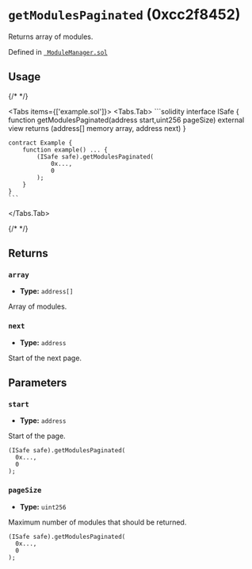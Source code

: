 

<LegacyCallout />

# `getModulesPaginated` (0xcc2f8452)



Returns array of modules.




Defined in [` ModuleManager.sol`](https://github.com/safe-global/safe-smart-account/tree/v1.3.0/contracts/base/ModuleManager.sol#L114)


## Usage

{/* <!-- vale off --> */}

<Tabs items={['example.sol']}>
  <Tabs.Tab>
    ```solidity
    interface ISafe {
        function getModulesPaginated(address start,uint256 pageSize) external view returns (address[] memory array, address next)
    }

    contract Example {
        function example() ... {
            (ISafe safe).getModulesPaginated(
                0x...,
                0
            );
        }
    }
    ```
  </Tabs.Tab>
</Tabs>

{/* <!-- vale on --> */}

## Returns

### `array`

  - **Type:** `address[]`

  Array of modules.


### `next`

  - **Type:** `address`

  Start of the next page.




## Parameters

### `start`

  - **Type:** `address`

  Start of the page.

  ```solidity focus=2
  (ISafe safe).getModulesPaginated(
    0x...,
    0
  );
  ```


### `pageSize`

  - **Type:** `uint256`

  Maximum number of modules that should be returned.

  ```solidity focus=3
  (ISafe safe).getModulesPaginated(
    0x...,
    0
  );
  ```





